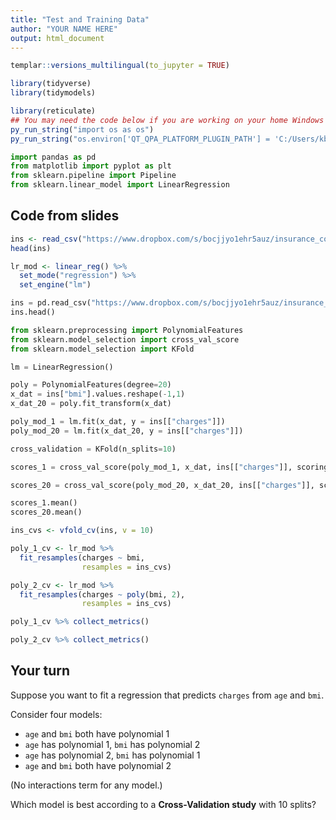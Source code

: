 ```yaml
---
title: "Test and Training Data"
author: "YOUR NAME HERE"
output: html_document
---
```


```r
templar::versions_multilingual(to_jupyter = TRUE)
```


```r
library(tidyverse)
library(tidymodels)
```

```r
library(reticulate)
## You may need the code below if you are working on your home Windows computer:
py_run_string("import os as os")
py_run_string("os.environ['QT_QPA_PLATFORM_PLUGIN_PATH'] = 'C:/Users/kbodwin/Anaconda3/Library/plugins/platforms'")
```

```python
import pandas as pd
from matplotlib import pyplot as plt
from sklearn.pipeline import Pipeline
from sklearn.linear_model import LinearRegression
```

## Code from slides

```r
ins <- read_csv("https://www.dropbox.com/s/bocjjyo1ehr5auz/insurance_costs_1.csv?dl=1")
head(ins)
```

```r
lr_mod <- linear_reg() %>%
  set_mode("regression") %>%
  set_engine("lm")
```


```python
ins = pd.read_csv("https://www.dropbox.com/s/bocjjyo1ehr5auz/insurance_costs_1.csv?dl=1")
ins.head()
```

```python
from sklearn.preprocessing import PolynomialFeatures
from sklearn.model_selection import cross_val_score
from sklearn.model_selection import KFold

lm = LinearRegression()

poly = PolynomialFeatures(degree=20)
x_dat = ins["bmi"].values.reshape(-1,1)
x_dat_20 = poly.fit_transform(x_dat)

poly_mod_1 = lm.fit(x_dat, y = ins[["charges"]])
poly_mod_20 = lm.fit(x_dat_20, y = ins[["charges"]])
```

```python
cross_validation = KFold(n_splits=10)

scores_1 = cross_val_score(poly_mod_1, x_dat, ins[["charges"]], scoring="neg_mean_squared_error", cv=cross_validation)

scores_20 = cross_val_score(poly_mod_20, x_dat_20, ins[["charges"]], scoring="neg_mean_squared_error", cv=cross_validation)

scores_1.mean()
scores_20.mean()
```



```r
ins_cvs <- vfold_cv(ins, v = 10)

poly_1_cv <- lr_mod %>%
  fit_resamples(charges ~ bmi,
                resamples = ins_cvs)

poly_2_cv <- lr_mod %>%
  fit_resamples(charges ~ poly(bmi, 2),
                resamples = ins_cvs)
```

```r
poly_1_cv %>% collect_metrics()

poly_2_cv %>% collect_metrics()
```




## Your turn

Suppose you want to fit a regression that predicts `charges` from `age` and `bmi`.

Consider four models:

* `age` and `bmi` both have polynomial 1
* `age` has polynomial 1, `bmi` has polynomial 2
* `age` has polynomial 2, `bmi` has polynomial 1
* `age` and `bmi` both have polynomial 2


(No interactions term for any model.)


Which model is best according to a **Cross-Validation study** with 10 splits?

